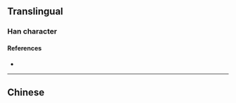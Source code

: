 {{also|嫻|嫺}}
{{character info}}
==Translingual==

===Han character===
{{Han char|rn=38|rad=女|as=07|sn=10|four=|canj=VLSD|ids=⿰女闲}}

====References====
* {{Han ref|kx=0263.251|hdz=21053.130|uh=5A34|ud=23092}}

----

==Chinese==
{{zh-see|嫻}}